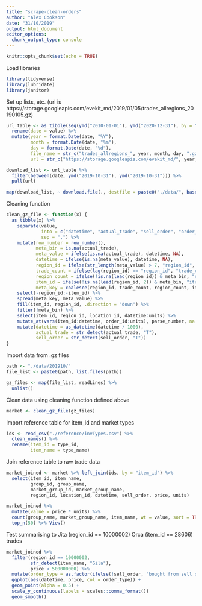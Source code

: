 ```yaml
---
title: "scrape-clean-orders"
author: "Alex Cookson"
date: "31/10/2019"
output: html_document
editor_options: 
  chunk_output_type: console
---
```


```r
knitr::opts_chunk$set(echo = TRUE)
```

Load libraries

```r
library(tidyverse)
library(lubridate)
library(janitor)
```

Set up lists, etc. (url is https://storage.googleapis.com/evekit_md/2019/01/05/trades_allregions_20190105.gz)

```r
url_table <- as_tibble(seq(ymd("2010-01-01"), ymd("2020-12-31"), by = "day")) %>%
  rename(date = value) %>%
  mutate(year = format.Date(date, "%Y"),
         month = format.Date(date, "%m"),
         day = format.Date(date, "%d"),
         file_name = str_c("trades_allregions_", year, month, day, ".gz"),
         url = str_c("https://storage.googleapis.com/evekit_md/", year, "/", month, "/", day, "/", file_name))

download_list <- url_table %>%
  filter(between(date, ymd("2019-10-31"), ymd("2019-10-31"))) %>%
  pull(url)

map(download_list, ~ download.file(., destfile = paste0("./data/", basename(.))))
```

Cleaning function

```r
clean_gz_file <- function(x) {
  as_tibble(x) %>%
    separate(value,
             into = c("datetime", "actual_trade", "sell_order", "order_id", "price", "units", "location_id"),
             sep = ",") %>%
    mutate(row_number = row_number(),
           meta_bin = is.na(actual_trade),
           meta_value = ifelse(is.na(actual_trade), datetime, NA),
           datetime = ifelse(is.na(meta_value), datetime, NA),
           region_id = ifelse(str_length(meta_value) > 7, "region_id", NA),
           trade_count = ifelse(lag(region_id) == "region_id", "trade_count", NA),
           region_count = ifelse(!is.na(lead(region_id)) & meta_bin, "region_count", NA),
           item_id = ifelse(!is.na(lead(region_id, 2)) & meta_bin, "item_id", NA),
           meta_key = coalesce(region_id, trade_count, region_count, item_id)) %>%
    select(-region_id:-item_id) %>%
    spread(meta_key, meta_value) %>%
    fill(item_id, region_id, .direction = "down") %>%
    filter(!meta_bin) %>%
    select(item_id, region_id, location_id, datetime:units) %>%
    mutate_at(vars(item_id:datetime, order_id:units), parse_number, na = "None") %>%
    mutate(datetime = as_datetime(datetime / 1000),
           actual_trade = str_detect(actual_trade, "T"),
           sell_order = str_detect(sell_order, "T"))
}
```

Import data from .gz files

```r
path <- "./data/201910/"
file_list <- paste0(path, list.files(path))

gz_files <- map(file_list, readLines) %>%
  unlist()
```

Clean data using cleaning function defined above

```r
market <- clean_gz_file(gz_files)
```

Import reference table for item_id and market types

```r
ids <- read_csv("./reference/invTypes.csv") %>%
  clean_names() %>%
  rename(item_id = type_id,
         item_name = type_name)
```

Join reference table to raw trade data

```r
market_joined <- market %>% left_join(ids, by = "item_id") %>%
  select(item_id, item_name,
         group_id, group_name,
         market_group_id, market_group_name,
         region_id, location_id, datetime, sell_order, price, units)

market_joined %>%
  mutate(value = price * units) %>%
  count(group_name, market_group_name, item_name, wt = value, sort = TRUE) %>%
  top_n(50) %>% View()
```

Test summarising to Jita (region_id == 10000002) Orca (item_id == 28606) trades

```r
market_joined %>%
  filter(region_id == 10000002,
         str_detect(item_name, "Gila"),
         price < 500000000) %>%
  mutate(order_type = as.factor(ifelse(!sell_order, "bought from sell order", "sold to buy order"))) %>%
  ggplot(aes(datetime, price, col = order_type)) +
  geom_point(alpha = 0.5) +
  scale_y_continuous(labels = scales::comma_format())
  geom_smooth()
```


